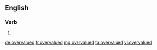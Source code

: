 ==English==

===Verb===
{{head|en|verb form}}

# {{en-past of|overvalue}}

[[de:overvalued]]
[[fr:overvalued]]
[[mg:overvalued]]
[[ta:overvalued]]
[[vi:overvalued]]